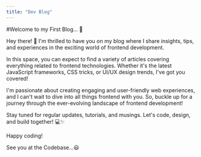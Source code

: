 ```yaml
---
title: "Dev Blog"
---
```

#Welcome to my First Blog... 👋

Hey there! 🚀 I'm thrilled to have you on my blog where I share insights, tips, and experiences in the exciting world of frontend development.

In this space, you can expect to find a variety of articles covering everything related to frontend technologies. Whether it's the latest JavaScript frameworks, CSS tricks, or UI/UX design trends, I've got you covered!

I'm passionate about creating engaging and user-friendly web experiences, and I can't wait to dive into all things frontend with you. So, buckle up for a journey through the ever-evolving landscape of frontend development!

Stay tuned for regular updates, tutorials, and musings. Let's code, design, and build together! 💻✨

Happy coding!

See you at the Codebase...😃